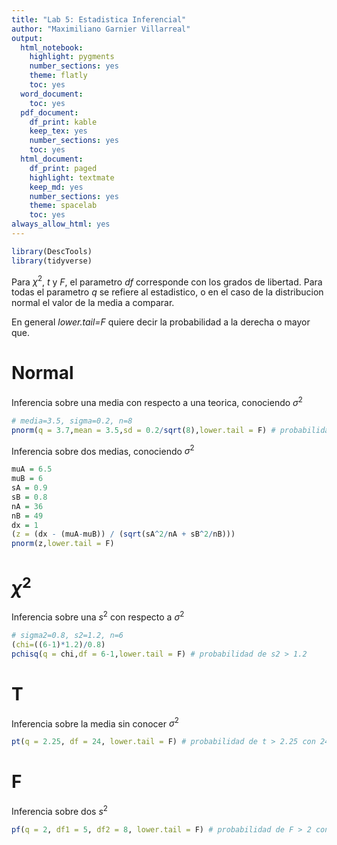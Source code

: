 ```yaml
---
title: "Lab 5: Estadistica Inferencial"
author: "Maximiliano Garnier Villarreal"
output:
  html_notebook:
    highlight: pygments
    number_sections: yes
    theme: flatly
    toc: yes
  word_document:
    toc: yes
  pdf_document:
    df_print: kable
    keep_tex: yes
    number_sections: yes
    toc: yes
  html_document:
    df_print: paged
    highlight: textmate
    keep_md: yes
    number_sections: yes
    theme: spacelab
    toc: yes
always_allow_html: yes
---
```


```r
library(DescTools)
library(tidyverse)
```

Para $\chi^2$, $t$ y $F$, el parametro *df* corresponde con los grados de libertad. Para todas el parametro *q* se refiere al estadistico, o en el caso de la distribucion normal el valor de la media a comparar.

En general *lower.tail=F* quiere decir la probabilidad a la derecha o mayor que.

# Normal

Inferencia sobre una media con respecto a una teorica, conociendo $\sigma^2$

```r
# media=3.5, sigma=0.2, n=8
pnorm(q = 3.7,mean = 3.5,sd = 0.2/sqrt(8),lower.tail = F) # probabilidad de X > 3.7 con n=8
```

Inferencia sobre dos medias, conociendo $\sigma^2$

```r
muA = 6.5
muB = 6
sA = 0.9
sB = 0.8
nA = 36
nB = 49
dx = 1
(z = (dx - (muA-muB)) / (sqrt(sA^2/nA + sB^2/nB)))
pnorm(z,lower.tail = F)
```


# $\chi^2$

Inferencia sobre una $s^2$ con respecto a $\sigma^2$

```r
# sigma2=0.8, s2=1.2, n=6
(chi=((6-1)*1.2)/0.8)
pchisq(q = chi,df = 6-1,lower.tail = F) # probabilidad de s2 > 1.2
```


# T

Inferencia sobre la media sin conocer $\sigma^2$

```r
pt(q = 2.25, df = 24, lower.tail = F) # probabilidad de t > 2.25 con 24 grados de libertad
```


# F

Inferencia sobre dos $s^2$

```r
pf(q = 2, df1 = 5, df2 = 8, lower.tail = F) # probabilidad de F > 2 con 5 y 8 grados de libertad
```

